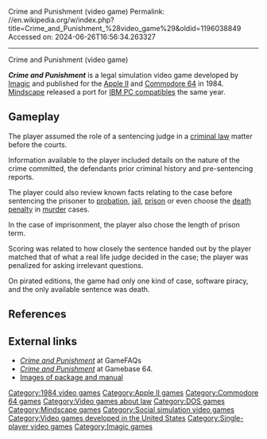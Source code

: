 Crime and Punishment (video game)
Permalink: //en.wikipedia.org/w/index.php?title=Crime_and_Punishment_%28video_game%29&oldid=1196038849
Accessed on: 2024-06-26T16:56:34.263327



------
Crime and Punishment (video game)
{{Unreferenced|date=March 2022}}

{{Infobox video game
|title  = Crime and Punishment
|image = Crime_and_Punishment_1984_Apple_II,_Commodore_64_Cover_Art.jpg
|developer = [[Imagic]]
|publisher = Imagic<br>[[Mindscape (company)|Mindscape]] (MS-DOS)
|designer = 
|engine = 
|released = {{vgrelease|NA|1984|EU|1984}}
|genre = 
|modes = [[Single-player]]
|platforms = [[Apple II]], [[Commodore 64]], [[MS-DOS]]
}}

'''''Crime and Punishment''''' is a legal simulation video game developed by [[Imagic]] and published for the [[Apple II]] and [[Commodore 64]] in 1984. [[Mindscape (company)|Mindscape]] released a port for [[IBM PC compatibles]] the same year.

==Gameplay==
The player assumed the role of a sentencing judge in a [[criminal law]] matter before the courts.

Information available to the player included details on the nature of the crime committed, the defendants prior criminal history and pre-sentencing reports.

The player could also review known facts relating to the case before sentencing the prisoner to [[probation]], [[County jail|jail]], [[prison]] or even choose the [[death penalty]] in [[murder]] cases.

In the case of imprisonment, the player also chose the length of prison term.

Scoring was related to how closely the sentence handed out by the player matched that of what a real life judge decided in the case; the player was penalized for asking irrelevant questions.

On pirated editions, the game had only one kind of case, software piracy, and the only available sentence was death.{{Citation needed|date=March 2022}}

==References==
{{reflist}}

==External links==
*[http://www.gamefaqs.com/computer/c64/data/952716.html ''Crime and Punishment''] at GameFAQs
*[http://gb64.com/game.php?id=1798&d=18&h=0 ''Crime and Punishment''] at Gamebase 64.
*[http://www.c64sets.com/set.html?id=19 Images of package and manual]

[[Category:1984 video games]]
[[Category:Apple II games]]
[[Category:Commodore 64 games]]
[[Category:Video games about law]]
[[Category:DOS games]]
[[Category:Mindscape games]]
[[Category:Social simulation video games]]
[[Category:Video games developed in the United States]]
[[Category:Single-player video games]]
[[Category:Imagic games]]


{{life-simulation-videogame-stub}}